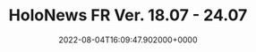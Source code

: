 ---
title: "HoloNews FR Ver. 18.07 - 24.07"
date: "2022-08-04T16:09:47.902000+0000"
link: "https://reddit.com/r/HoloNews/comments/wg54k1/holonews_fr_ver_1807_2407/"
images: ["https://preview.redd.it/j1sg7blo0qf91.png?width=640&crop=smart&auto=webp&s=875d080bded05de47847553516eb706d78b749e3","https://i.redd.it/mhzj60no0qf91.gif","https://i.redd.it/upgcmano0qf91.gif","https://i.redd.it/ofvroeno0qf91.gif","https://i.redd.it/ac2sk9no0qf91.gif","https://i.redd.it/9yip5omo0qf91.gif","https://preview.redd.it/sk6j3clo0qf91.png?width=640&crop=smart&auto=webp&s=b95136f3f3fefd479e264f02fdcebee10ebf5595","https://preview.redd.it/vf0r5zko0qf91.png?width=640&crop=smart&auto=webp&s=278bf6a9053de369fb0b32fd74adbe607359ac46","https://preview.redd.it/opnzsdlo0qf91.png?width=640&crop=smart&auto=webp&s=2496266de37e2aef7c2fc0447781df418989a5de","https://preview.redd.it/60vvyglo0qf91.png?width=640&crop=smart&auto=webp&s=681fa90f7d9759063c2430beb49ca2d693def520","https://preview.redd.it/hqc7zhlo0qf91.png?width=640&crop=smart&auto=webp&s=5d26114bee86c14ccdbe4e08d76eefa9eb9c97f1","https://preview.redd.it/fhlibllo0qf91.png?width=640&crop=smart&auto=webp&s=8c24bcdb191433b9daffd4e215da59b3bdd6c101","https://preview.redd.it/9t9pknlo0qf91.png?width=640&crop=smart&auto=webp&s=b31173c3638d3b1ab965d6ee9a51685aea3b13d0","https://preview.redd.it/ys0mh1lo0qf91.png?width=640&crop=smart&auto=webp&s=aec73dcf641c48852cc407c493ea046881c32fb6","https://preview.redd.it/0ixorqlo0qf91.png?width=640&crop=smart&auto=webp&s=f162f2271735030b16a0da84e29d99731332c88a","https://preview.redd.it/z5fgc2lo0qf91.png?width=640&crop=smart&auto=webp&s=e9cf1741e03837d1bdac8148c19eab244611717d","https://preview.redd.it/gou7namo0qf91.png?width=640&crop=smart&auto=webp&s=ddec0c1753e4f246705f48ef90062478d8e9f309","https://preview.redd.it/1ufxkslo0qf91.png?width=640&crop=smart&auto=webp&s=c49366b494af0be81f80a0d4ec303554cb3f03b7","https://preview.redd.it/2gksmulo0qf91.png?width=640&crop=smart&auto=webp&s=88287054c54e70fb0b4db443b92a7a7bee71037d","https://preview.redd.it/u2aubvlo0qf91.png?width=640&crop=smart&auto=webp&s=0e20ddeb4a9aea9fd53ba0ad5298c63fa95775d2"]
tags: []
---